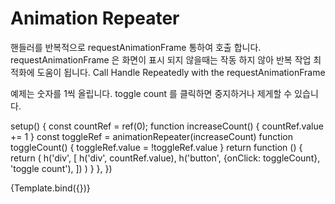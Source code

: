 
<Meta title="use/Animation Repeater"/>

# Animation Repeater

핸들러를 반복적으로 requestAnimationFrame 통하여 호출 합니다.
requestAnimationFrame 은 화면이 표시 되지 않을때는 작동 하지 않아 반복 작업 최적화에 도움이 됩니다.
Call Handle Repeatedly with the requestAnimationFrame

예제는 숫자를 1씩 올립니다.
toggle count 를 클릭하면 중지하거나 제게할 수 있습니다.

  setup() {
    const countRef = ref(0);
    function increaseCount() {
      countRef.value += 1
    }
    const toggleRef = animationRepeater(increaseCount)
    function toggleCount() {
      toggleRef.value = !toggleRef.value
    }
    return function () {
      return (
        h('div', [
          h('div', countRef.value),
          h('button', {onClick: toggleCount}, 'toggle count'),
        ])
      )
    }
  },
})


<Canvas>
  <Story name="Default">
    {Template.bind({})}
  </Story>
</Canvas>
